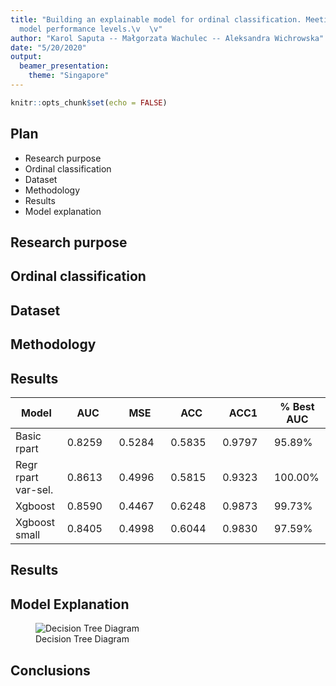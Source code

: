```yaml
---
title: "Building an explainable model for ordinal classification. Meeting black box
  model performance levels.\v  \v"
author: "Karol Saputa -- Małgorzata Wachulec -- Aleksandra Wichrowska"
date: "5/20/2020"
output:
  beamer_presentation:
    theme: "Singapore"
---
```


```r
knitr::opts_chunk$set(echo = FALSE)
```


## Plan

- Research purpose
- Ordinal classification
- Dataset
- Methodology
- Results
- Model explanation

## Research purpose


## Ordinal classification

## Dataset

## Methodology


## Results
| Model| AUC | MSE | ACC | ACC1| % Best AUC | 
|-|-|-|-|-|-|
| Basic rpart | 0.8259 | 0.5284 | 0.5835 | 0.9797 | 95.89% |
| Regr rpart var-sel.| 0.8613 |	0.4996 | 0.5815 |	0.9323 |	100.00% |
| Xgboost | 0.8590 | 0.4467 | 0.6248 | 0.9873 | 99.73% |
| Xgboost small | 0.8405 | 0.4998 | 0.6044 | 0.9830 | 97.59% | 

## Results

<wykres> 

## Model Explanation

![Decision Tree Diagram](model_expalanation.jpg)

## Conclusions

##


